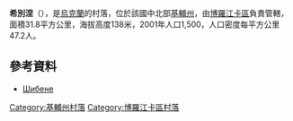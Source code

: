 {{coord|50|43|43|N|29|59|57|E|scale:30000|display=title}}

'''希別涅'''（{{lang-uk|Шибене}}），是[[烏克蘭|烏克蘭]]的村落，位於該國中北部[[基輔州|基輔州]]，由[[博羅江卡區|博羅江卡區]]負責管轄，面積31.8平方公里，海拔高度138米，2001年人口1,500，人口密度每平方公里47.2人。

==參考資料==
* [http://w1.c1.rada.gov.ua/pls/z7502/A005?rdat1=16.06.2012&rf7571=15321 Шибене]{{dead link|date=2018年2月 |bot=InternetArchiveBot |fix-attempted=yes }}

{{DEFAULTSORT:Шибене}}
[[Category:基輔州村落|Category:基輔州村落]]
[[Category:博羅江卡區村落|Category:博羅江卡區村落]]


{{Kiev-geo-stub}}